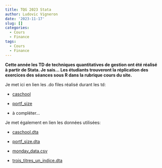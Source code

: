 ```yaml
---
title: TQG 2023 Stata
author: Ludovic Vigneron
date: '2023-11-17'
slug: []
categories:
  - Cours
  - Finance
tags:
  - Cours
  - Finance
---
```


**Cette année les TD de techniques quantitatives de gestion ont été réalisé à partir de Stata. Je sais... Les étudiants trouveront la réplication des exercices des séances sous R dans la rubrique cours du site.**

Je met ici en lien les .do files réalisé durant les td:

* [caschool](stat_dec_cas_2.do)

* [portf_size](stat_dec_port.do)

* à compléter...

Je met également en lien les données utilisées:

* [caschool.dta](cashool.dta)

* [portf_size.dta](portf_size.dta)

* [monday_data.csv](monday_data.csv)

* [trois_titres_un_indice.dta](trois_titres_un_indice.dta)

